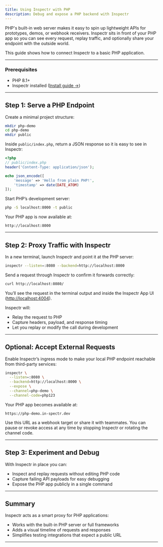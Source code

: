 ```yaml
---
title: Using Inspectr with PHP
description: Debug and expose a PHP backend with Inspectr
---
```



<FlowBase client:only="react" />

[//]: # (# Using Inspectr with PHP)

PHP's built-in web server makes it easy to spin up lightweight APIs for prototypes, demos, or webhook receivers.
Inspectr sits in front of your PHP app so you can see every request, replay traffic, and optionally share your endpoint with the outside world.

This guide shows how to connect Inspectr to a basic PHP application.

---

### Prerequisites

* PHP 8.1+
* Inspectr installed ([Install guide →](/docs/getting-started/installation))

---

## Step 1: Serve a PHP Endpoint

Create a minimal project structure:

```bash
mkdir php-demo
cd php-demo
mkdir public
```

Inside `public/index.php`, return a JSON response so it is easy to see in Inspectr:

```php
<?php
// public/index.php
header('Content-Type: application/json');

echo json_encode([
    'message' => 'Hello from plain PHP!',
    'timestamp' => date(DATE_ATOM)
]);
```

Start PHP’s development server:

```bash
php -S localhost:8000 -t public
```

Your PHP app is now available at:

```
http://localhost:8000
```

---

## Step 2: Proxy Traffic with Inspectr

In a new terminal, launch Inspectr and point it at the PHP server:

```bash
inspectr --listen=:8080 --backend=http://localhost:8000
```

Send a request through Inspectr to confirm it forwards correctly:

```bash
curl http://localhost:8080/
```

You’ll see the request in the terminal output and inside the Inspectr App UI ([http://localhost:4004](http://localhost:4004)).

Inspectr will:

* Relay the request to PHP
* Capture headers, payload, and response timing
* Let you replay or modify the call during development

---

## Optional: Accept External Requests

<FlowIngress client:only="react" />

Enable Inspectr’s ingress mode to make your local PHP endpoint reachable from third-party services:

```bash
inspectr \
  --listen=:8080 \
  --backend=http://localhost:8000 \
  --expose \
  --channel=php-demo \
  --channel-code=php123
```

Your PHP app becomes available at:

```
https://php-demo.in-spectr.dev
```

Use this URL as a webhook target or share it with teammates. You can pause or revoke access at any time by stopping Inspectr
or rotating the channel code.

---

## Step 3: Experiment and Debug

With Inspectr in place you can:

* Inspect and replay requests without editing PHP code
* Capture failing API payloads for easy debugging
* Expose the PHP app publicly in a single command

---

## Summary

Inspectr acts as a smart proxy for PHP applications:

* Works with the built-in PHP server or full frameworks
* Adds a visual timeline of requests and responses
* Simplifies testing integrations that expect a public URL

---